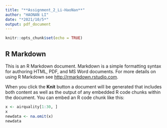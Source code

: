 ```yaml
---
title: "**Assignment_2_Li-HaoNan**"
author: "HAONAN LI"
date: "*2021/10/5*"
output: pdf_document
---
```


```r
knitr::opts_chunk$set(echo = TRUE)
```

## R Markdown

This is an R Markdown document. Markdown is a simple formatting syntax for authoring HTML, PDF, and MS Word documents. For more details on using R Markdown see <http://rmarkdown.rstudio.com>.

When you click the **Knit** button a document will be generated that includes both content as well as the output of any embedded R code chunks within the document. You can embed an R code chunk like this:

```r
x <- airquality[1:30, ]
x
newdata <- na.omit(x)
newdata



```

